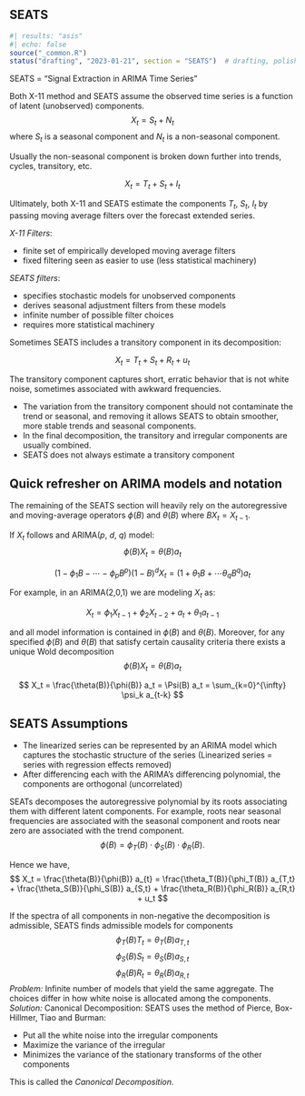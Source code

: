 ## SEATS {#sec-seats}

```r
#| results: "asis"
#| echo: false
source("_common.R")
status("drafting", "2023-01-21", section = "SEATS")  # drafting, polishing, complete
```

SEATS = "Signal Extraction in ARIMA Time Series"

Both X-11 method and SEATS assume the observed time series is a function of latent (unobserved) components.
$$
X_t = S_t + N_t
$$
where $S_t$ is a seasonal component and $N_t$ is a non-seasonal component.

Usually the non-seasonal component is broken down further into trends, cycles, transitory, etc.

$$
X_t = T_t + S_t + I_t
$$

Ultimately, both X-11 and SEATS estimate the components $T_t$, $S_t$, $I_t$ by passing moving average filters over the forecast extended series.

*X-11 Filters*:

* finite set of empirically developed moving average filters
*	fixed filtering seen as easier to use (less statistical machinery)

*SEATS filters*:

* specifies stochastic models for unobserved components
* derives seasonal adjustment filters from these models
* infinite number of possible filter choices
* requires more statistical machinery 

Sometimes SEATS includes a transitory component in its decomposition:

$$ X_t = T_t + S_t + R_t + u_t $$

The transitory component captures short, erratic behavior 
that is not white noise, sometimes associated with awkward 
frequencies.

* The variation from the transitory component should not 
contaminate the trend or seasonal, and removing it allows SEATS to obtain smoother, more stable trends and seasonal components.
* In the final decomposition, the transitory and irregular 
components are usually combined.
* SEATS does not always estimate a transitory component


## Quick refresher on ARIMA models and notation

The remaining of the SEATS section will heavily rely on the autoregressive and moving-average operators $\phi(B)$ and $\theta(B)$ where $B X_t = X_{t-1}$.

If $X_t$ follows and ARIMA($p$, $d$, $q$) model:
$$
\phi(B) X_t = \theta(B) a_t 
$$

$$
(1 - \phi_1 B - \cdots - \phi_p B^p)(1-B)^d X_t = (1 + \theta_1 B + \cdots \theta_q B^q) a_t
$$

For example, in an ARIMA(2,0,1) we are modeling $X_t$ as:

$$
X_t = \phi_1 X_{t-1} + \phi_2 X_{t-2} + a_t + \theta_1 a_{t-1}
$$

and all model information is contained in $\phi(B)$ and $\theta(B)$.
Moreover, for any specified $\phi(B)$ and $\theta(B)$ that satisfy certain causality criteria there exists a unique Wold decomposition
$$
\phi(B) X_t = \theta(B) a_t  
$$

$$
X_t = \frac{\theta(B)}{\phi(B)} a_t = \Psi(B) a_t = \sum_{k=0}^{\infty} \psi_k a_{t-k}
$$

## SEATS Assumptions

* The linearized series can be represented by an ARIMA model which captures the stochastic structure of the series (Linearized series = series with regression effects removed)
* After differencing each with the ARIMA’s differencing polynomial, the components are orthogonal (uncorrelated)

SEATs decomposes the autoregressive polynomial by its roots associating them with different latent components. 
For example, roots near seasonal frequencies are associated with the seasonal component and roots near zero are associated with the trend component. 
$$
\phi(B) = \phi_T(B) \cdot \phi_S(B) \cdot \phi_R(B).
$$

Hence we have,
$$
X_t = 
\frac{\theta(B)}{\phi(B)} a_{t} = 
\frac{\theta_T(B)}{\phi_T(B)} a_{T,t} +
\frac{\theta_S(B)}{\phi_S(B)} a_{S,t}  +
\frac{\theta_R(B)}{\phi_R(B)} a_{R,t}  + u_t
$$

If the spectra of all components in non-negative the decomposition is admissible, SEATS finds admissible models for components
$$ \phi_T(B) T_t = \theta_T(B) a_{T, t} $$
$$ \phi_S(B) S_t = \theta_S(B) a_{S, t} $$
$$\phi_R(B) R_t = \theta_R(B) a_{R, t} $$
*Problem:* Infinite number of models that yield the same aggregate. The choices differ in how white noise is allocated among the components.
*Solution:* Canonical Decomposition: SEATS uses the method of Pierce, Box-Hillmer, Tiao and Burman:

* Put all the white noise into the irregular components
* Maximize the variance of the irregular
* Minimizes the variance of the stationary transforms of the other components

This is called the *Canonical Decomposition*.




